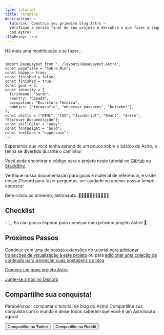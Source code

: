 ```yaml
---
type: tutorial
title: Parabéns!
description: >-
  Tutorial: Construa seu primeiro blog Astro —
  Verifique a versão final do seu projeto e descubra o que fazer a seguir
  com Astro!
i18nReady: true
---
```




Há mais uma modificação a se fazer...

```astro title="src/pages/about.astro" del={5} ins={6}
---
import BaseLayout from "../layouts/BaseLayout.astro";
const pageTitle = "Sobre Mim";
const happy = true;
const finished = false;
const finished = true;
const goal = 3;
const identity = {
  firstName: "Sarah",
  country: "Canadá",
  occupation: "Escritora Técnica",
  hobbies: ["fotografia", "observar pássaros", "beisebol"],
};
const skills = ["HTML", "CSS", "JavaScript", "React", "Astro", "Escrever Documentação"];
const skillColor = "navy";
const fontWeight = "bold";
const textCase = "uppercase";
---
```

Esperamos que você tenha aprendido um pouco sobre o básico de Astro, e tenha se divertido durante o caminho!

Você pode encontrar o código para o projeto neste tutorial no [GitHub](https://github.com/withastro/blog-tutorial-demo/tree/complete) ou
[StackBlitz](https://stackblitz.com/github/withastro/blog-tutorial-demo/tree/complete?file=src/pages/index.astro).

Verifique nossa documentação para guias e material de referência, e visite nosso Discord para fazer perguntas, ser ajudado ou apenas passar tempo conosco!

Bem-vindo ao universo, astronauta. 👩🏼‍🚀👨🏿‍🚀🧑‍🚀👩🏾‍🚀

<Box icon="check-list">

## Checklist

<Checklist>
- [ ] Eu não posso esperar para começar meu próximo projeto Astro! 🚀
</Checklist>
</Box>

## Próximos Passos

Continue com uma de nossas extensões do tutorial para [adicionar transições de visualização à este projeto](/pt-br/tutorials/add-view-transitions/) ou para [adicionar uma coleção de conteúdo para gerenciar suas postagens do blog](/pt-br/tutorials/add-content-collections/)

[Comece um novo projeto Astro](/pt-br/getting-started/)

[Junte-se a nós no Discord](https://astro.build/chat)

<CompletionConfetti />

## Compartilhe sua conquista!

Parabéns por completar o tutorial de blog do Astro! Compartilhe sua conquista com o mundo e deixe todos saberem que você é um Astronauta agora!

<div style="display: flex; flex-wrap: wrap; gap: 0.5rem;">
  <Button link='https://twitter.com/intent/tweet?text=Just%20finished%20learning%20how%20to%20build%20my%20first%20Astro%20blog!%20Check%20it%20out%20at%20https://docs.astro.build/%0Avia%20%40astrodotbuild'>Compartilhe no Twitter</Button>
  <Button link='https://www.reddit.com/submit?url=https://docs.astro.build/&title=Just%20finished%20learning%20how%20to%20build%20my%20first%20Astro%20blog!'>Compartilhe no Reddit</Button>
</div>
